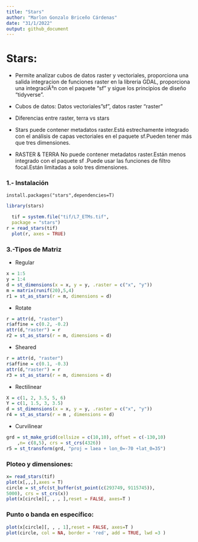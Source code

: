 ```yaml
---
title: "Stars"
author: "Marlon Gonzalo Briceño Cárdenas"
date: "31/1/2022"
output: github_document
---
```

# Stars:
- Permite analizar cubos de datos raster y vectoriales, proporciona una salida integracion de funciones raster en la libreria GDAL, proporciona una integraciÃ³n con el paquete "sf" y sigue los principios de diseño "tidyverse".

* Cubos de datos: Datos vectoriales"sf", datos raster "raster"

- Diferencias entre raster, terra vs stars
* Stars puede contener metadatos raster.Está estrechamente integrado con el análisis de capas vectoriales en el paquete sf.Pueden tener más que tres dimensiones.
* RASTER & TERRA No puede contener metadatos raster.Están menos integrado con el paquete sf .Puede usar las funciones de filtro focal.Están limitadas a solo tres dimensiones.

### 1.- Instalación
`install.packages("stars",dependencies=T)`
```r
library(stars)
```

```r
  tif = system.file("tif/L7_ETMs.tif",
  package = "stars") 
r = read_stars(tif)
  plot(r, axes = TRUE)
```
### 3.-Tipos de Matriz
* Regular
```r
x = 1:5
y = 1:4
d = st_dimensions(x = x, y = y, .raster = c("x", "y"))
m = matrix(runif(20),5,4)
r1 = st_as_stars(r = m, dimensions = d)
```
* Rotate
```r
r = attr(d, "raster")
r$affine = c(0.2, -0.2)
attr(d,"raster") = r
r2 = st_as_stars(r = m, dimensions = d)
```

* Sheared
```r
r = attr(d, "raster")
r$affine = c(0.1, -0.3)
attr(d,"raster") = r
r3 = st_as_stars(r = m, dimensions = d)
```

* Rectilinear
```r
X = c(1, 2, 3.5, 5, 6)
Y = c(1, 1.5, 3, 3.5)
d = st_dimensions(x = x, y = y, .raster = c("x", "y"))
r4 = st_as_stars(r = m , dimensions = d)
```

* Curvilinear
```r
grd = st_make_grid(cellsize = c(10,10), offset = c(-130,10) 
    ,n= c(8,5), crs = st_crs(4326))
r5 = st_transform(grd, "proj = laea + lon_0=-70 +lat_0=35")
```

### Ploteo y dimensiones:
```r
x= read_stars(tif)
plot(x[,,,],axes = T)
circle = st_sfc(st_buffer(st_point(c(293749, 9115745)),
5000), crs = st_crs(x))
plot(x[circle][, , , ],reset = FALSE, axes=T )
```
### Punto o banda en específico:
```r
plot(x[circle][, , , 1],reset = FALSE, axes=T )
plot(circle, col = NA, border = 'red', add = TRUE, lwd =3 )
```

